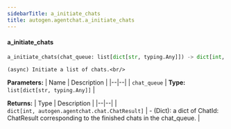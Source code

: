 ```yaml
---
sidebarTitle: a_initiate_chats
title: autogen.agentchat.a_initiate_chats
---
```


<code class="doc-symbol doc-symbol-heading doc-symbol-function"></code>
#### a_initiate_chats

```python
a_initiate_chats(chat_queue: list[dict[str, typing.Any]]) -> dict[int, autogen.agentchat.chat.ChatResult]
```

    (async) Initiate a list of chats.<br/>

<b>Parameters:</b>
| Name | Description |
|--|--|
| `chat_queue` | **Type:** `list[dict[str, typing.Any]]` |

<b>Returns:</b>
| Type | Description |
|--|--|
| `dict[int, autogen.agentchat.chat.ChatResult]` | - (Dict): a dict of ChatId: ChatResult corresponding to the finished chats in the chat_queue. |

<br />